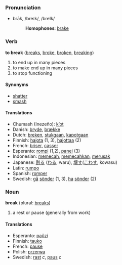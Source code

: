 ===Pronunciation===
*brāk, /breɪk/, /breIk/
*:'''Homophones''': [[brake]]

=== Verb ===
'''to break''' ([[breaks]], [[broke]], [[broken]], [[breaking]])

# to end up in many pieces
# to make end up in many pieces
# to stop functioning

==== Synonyms ====
*[[shatter]]
*[[smash]]

==== Translations ====
*Chumash (Inezeño): [[kʼot]]
*Danish: [[bryde]], [[brække]]
*Dutch: [[breken]], [[stukgaan]], [[kapotgaan]]
*Finnish: [[hajota]] (1, 3), [[hajottaa]] (2)
*French: [[briser]], [[casser]]
*Esperanto: [[rompi]] (1,2), [[panei]] (3)
*Indonesian: [[pecah|memecah]], [[pecah|memecahkan]], [[rusak|merusak]]
*Japanese: [[割る]] ([[わる]], waru), [[壊す]]([[こわす]], kowasu)
*Latin: [[rumpo]]
*Spanish: [[romper]]
*Swedish: [[gå]] [[sönder]] (1, 3), [[ha]] [[sönder]] (2)

=== Noun ===
'''break''' (plural: [[breaks]])

# a rest or pause (generally from work)

==== Translations ====
*Esperanto: [[paŭzi]]
*Finnish: [[tauko]]
*French: [[pause]]
*Polish: [[przerwa]]
*Swedish: [[rast]] ''c'', [[paus]] ''c''